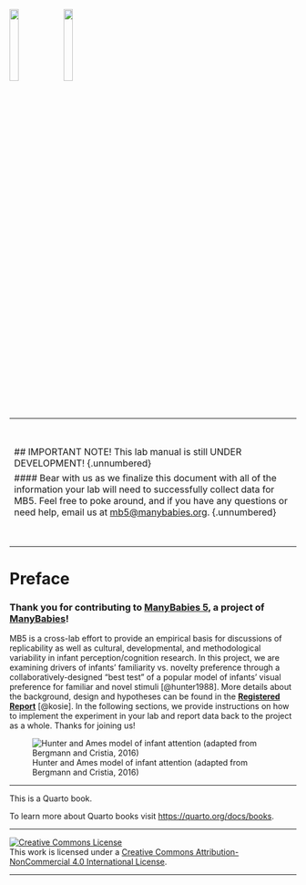 ![](images/mb-logo.png){width="18%"} ![](images/mb5-logo.png){width="18%"}

------------------------------------------------------------------------
<br>
<br>

## IMPORTANT NOTE! This lab manual is still UNDER DEVELOPMENT! {.unnumbered}

#### Bear with us as we finalize this document with all of the information your lab will need to successfully collect data for MB5. Feel free to poke around, and if you have any questions or need help, email us at [mb5\@manybabies.org](mailto:mb5@manybabies.org). {.unnumbered}

<br> <br>

------------------------------------------------------------------------

# Preface {.unnumbered}

### Thank you for contributing to [**ManyBabies 5**](https://manybabies.org/MB5/), a project of [**ManyBabies**](https://manybabies.org/)! {.unnumbered}

MB5 is a cross-lab effort to provide an empirical basis for discussions of replicability as well as cultural, developmental, and methodological variability in infant perception/cognition research. In this project, we are examining drivers of infants’ familiarity vs. novelty preference through a collaboratively-designed “best test” of a popular model of infants’ visual preference for familiar and novel stimuli [@hunter1988]. More details about the background, design and hypotheses can be found in the [**Registered Report**](https://osf.io/preprints/psyarxiv/ck3vd) [@kosie]. In the following sections, we provide instructions on how to implement the experiment in your lab and report data back to the project as a whole. Thanks for joining us!

![Hunter and Ames model of infant attention (adapted from Bergmann and Cristia, 2016)](images/HunterAmesFig.png){#fig-hunterames}

------------------------------------------------------------------------

This is a Quarto book.

To learn more about Quarto books visit <https://quarto.org/docs/books>.

------------------------------------------------------------------------

<a rel="license" href="http://creativecommons.org/licenses/by-nc/4.0/"><img src="https://i.creativecommons.org/l/by-nc/4.0/88x31.png" alt="Creative Commons License" style="border-width:0"/></a><br />This work is licensed under a <a rel="license" href="http://creativecommons.org/licenses/by-nc/4.0/">Creative Commons Attribution-NonCommercial 4.0 International License</a>.

------------------------------------------------------------------------
